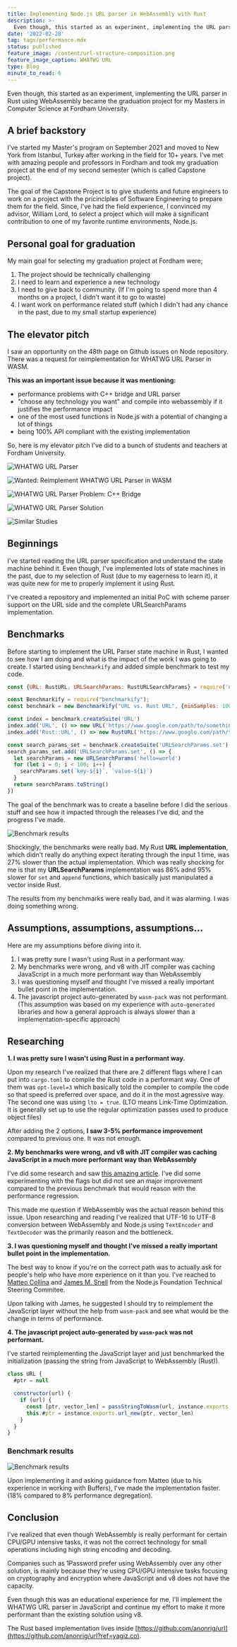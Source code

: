 ```yaml
---
title: Implementing Node.js URL parser in WebAssembly with Rust
description: >-
  Even though, this started as an experiment, implementing the URL parser in Rust using WebAssembly became the graduation project for my Masters in Computer Science at Fordham University.
date: '2022-02-28'
tag: tags/performance.mdx
status: published
feature_image: /content/url-structure-composition.png
feature_image_caption: WHATWG URL
type: Blog
minute_to_read: 6
---
```


Even though, this started as an experiment, implementing the URL parser in Rust using WebAssembly became the graduation project for my Masters in Computer Science at Fordham University.

## A brief backstory

I've started my Master's program on September 2021 and moved to New York from Istanbul, Turkey after working in the field for 10+ years. I've met with amazing people and professors in Fordham and took my graduation project at the end of my second semester (which is called Capstone project).

The goal of the Capstone Project is to give students and future engineers to work on a project with the pricinciples of Software Engineering to prepare them for the field. Since, I've had the field experience, I convinced my advisor, William Lord, to select a project which will make a significant contribution to one of my favorite runtime environments, Node.js.

## Personal goal for graduation

My main goal for selecting my graduation project at Fordham were;

1. The project should be technically challenging
2. I need to learn and experience a new technology
3. I need to give back to community. (If I'm going to spend more than 4 months on a project, I didn't want it to go to waste)
4. I want work on performance related stuff (which I didn't had any chance in the past, due to my small startup experience)

## The elevator pitch

I saw an opportunity on the 48th page on Github issues on Node repository. There was a request for reimplementation for WHATWG URL Parser in WASM.

**This was an important issue because it was mentioning:**

* performance problems with C++ bridge and URL parser
* "choose any technology you want" and compile into webassembly if it justifies the performance impact
* one of the most used functions in Node.js with a potential of changing a lot of things
* being 100% API compliant with the existing implementation

So, here is my elevator pitch I've did to a bunch of students and teachers at Fordham University.

![WHATWG URL Parser](/content/whatwg-url-parser-slide-1.png)

![Wanted: Reimplement WHATWG URL Parser in WASM](/content/whatwg-url-parser-wanted-issue.png)

![WHATWG URL Parser Problem: C++ Bridge](/content/whatwg-url-parser-problem.png)

![WHATWG URL Parser Solution](/content/whatwg-url-parser-solution.png)

![Similar Studies](/content/whatwg-url-parser-similar-studies.png)

## Beginnings

I've started reading the URL parser specification and understand the state machine behind it. Even though, I've implemented lots of state machines in the past, due to my selection of Rust (due to my eagerness to learn it), it was quite new for me to properly implement it using Rust.

I've created a repository and implemented an initial PoC with scheme parser support on the URL side and the complete URLSearchParams implementation.

## Benchmarks

Before starting to implement the URL Parser state machine in Rust, I wanted to see how I am doing and what is the impact of the work I was going to create. I started using `benchmarkify` and added simple benchmark to test my code.

```javascript title="Benchmark"
const {URL: RustURL, URLSearchParams: RustURLSearchParams} = require('url-wasm')

const Benchmarkify = require("benchmarkify");
const benchmark = new Benchmarkify("URL vs. Rust URL", {minSamples: 1000}).printHeader();

const index = benchmark.createSuite('URL')
index.add('URL', () => new URL('https://www.google.com/path/to/something'))
index.add('Rust::URL', () => new RustURL('https://www.google.com/path/to/something'))

const search_params_set = benchmark.createSuite('URLSearchParams.set')
search_params_set.add('URLSearchParams.set', () => {
  let searchParams = new URLSearchParams('hello=world')
  for (let i = 0; i < 100; i++) {
    searchParams.set(`key-${i}`, `value-${i}`)
  }
  return searchParams.toString()
})
```

The goal of the benchmark was to create a baseline before I did the serious stuff and see how it impacted through the releases I've did, and the progress I've made.

![Benchmark results](/content/whatwg-url-benchmark.png)

Shockingly, the benchmarks were really bad. My Rust **URL implementation**, which didn't really do anything expect iterating through the input 1 time, was 27% slower than the actual implementation. Which was really shocking for me is that my **URLSearchParams** implementation was 86% adnd 95% slower for `set` and `append` functions, which basically just manipulated a vector inside Rust.

The results from my benchmarks were really bad, and it was alarming. I was doing something wrong.

## Assumptions, assumptions, assumptions...

Here are my assumptions before diving into it.

1. I was pretty sure I wasn't using Rust in a performant way.
2. My benchmarks were wrong, and v8 with JIT compiler was caching JavaScript in a much more performant way than WebAssembly
3. I was questioning myself and thought I've missed a really important bullet point in the implementation.
4. The javascript project auto-generated by `wasm-pack` was not performant. (This assumption was based on my experience with `auto-generated` libraries and how a general approach is always slower than a implementation-specific approach)

## Researching

**1. I was pretty sure I wasn't using Rust in a performant way.**

Upon my research I've realized that there are 2 different flags where I can put into `cargo.toml` to compile the Rust code in a performant way. One of them was `opt-level=3` which basically told the compiler to compile the code so that speed is preferred over space, and do it in the most agressive way. The second one was using `lto = true`. (LTO means Link-Time Optimization. It is generally set up to use the regular optimization passes used to produce object files)

After adding the 2 options, **I saw 3-5% performance improvement** compared to previous one. It was not enough.

**2. My benchmarks were wrong, and v8 with JIT compiler was caching JavaScript in a much more performant way than WebAssembly**

I've did some research and saw [this amazing article](https://flaviocopes.com/node-runtime-v8-options/?ref=yagiz.co). I've did some experimenting with the flags but did not see an major improvement compared to the previous benchmark that would reason with the performance regression.

This made me question if WebAssembly was the actual reason behind this issue. Upon researching and reading I've realized that UTF-16 to UTF-8 conversion between WebAssembly and Node.js using `TextEncoder` and `TextDecoder` was the primarily reason and the bottleneck.

**3. I was questioning myself and thought I've missed a really important bullet point in the implementation.**

The best way to know if you're on the correct path was to actually ask for people's help who have more experience on it than you. I've reached to [Matteo Collina](http://github.com/mcollina?ref=yagiz.co) and [James M. Snell](http://github.com/jasnell?ref=yagiz.co) from the Node.js Foundation Technical Steering Commitee.

Upon talking with James, he suggested I should try to reimplement the JavaScript layer without the help from `wasm-pack` and see what would be the change in terms of performance.

**4. The javascript project auto-generated by `wasm-pack` was not performant.**

I've started reimplementing the JavaScript layer and just benchmarked the initialization (passing the string from JavaScript to WebAssembly (Rust)).

```javascript title="Here's the only code I've benchmarked on it:"
class URL {
  #ptr = null

  constructor(url) {
    if (url) {
      const [ptr, vector_len] = passStringToWasm(url, instance.exports.__wbindgen_malloc, instance.exports.__wbindgen_realloc);
      this.#ptr = instance.exports.url_new(ptr, vector_len)
    }
  }
}
```

### Benchmark results

![Benchmark results](/content/whatwg-url-benchmark-results.png)

Upon implementing it and asking guidance from Matteo (due to his experience in working with Buffers), I've made the implementation faster. (18% compared to 8% performance degregation).

## Conclusion

I've realized that even though WebAssembly is really performant for certain CPU/GPU intensive tasks, it was not the correct technology for small operations including high string encoding and decoding.

Companies such as 1Password prefer using WebAssembly over any other solution, is mainly because they're using CPU/GPU intensive tasks focusing on cryptography and encryption where JavaScript and v8 does not have the capacity.

Even though this was an educational experience for me, I'll implement the WHATWG URL parser in JavaScript and continue my effort to make it more performant than the existing solution using v8.

The Rust based implementation lives inside [https://github.com/anonrig/url](https://github.com/anonrig/url?ref=yagiz.co).
